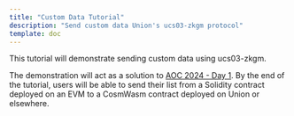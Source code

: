 ```yaml
---
title: "Custom Data Tutorial"
description: "Send custom data Union's ucs03-zkgm protocol"
template: doc
---
```


This tutorial will demonstrate sending custom data using ucs03-zkgm.

The demonstration will act as a solution to [AOC 2024 - Day 1](https://adventofcode.com/2024/day/1). By the end of the tutorial, users will be able to send their list from a Solidity contract deployed on an EVM to a CosmWasm contract deployed on Union or elsewhere.
